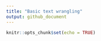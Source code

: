 ```yaml
---
title: "Basic text wrangling"
output: github_document
---
```


```r
knitr::opts_chunk$set(echo = TRUE)
```

